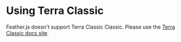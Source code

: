 
# Using Terra Classic

<Admonition typpe='caution'>

Feather.js doesn't support Terra Classic Classic. Please use the [Terra Classic docs site](https://classic-docs.terra.money/).

</Admonition>
